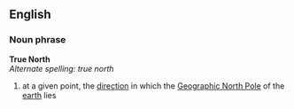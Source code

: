 ==English==
===Noun phrase===
'''True North'''<br>
''Alternate spelling: true north''
# at a given point, the [[direction]] in which the [[Geographic North Pole]] of the [[earth]] lies